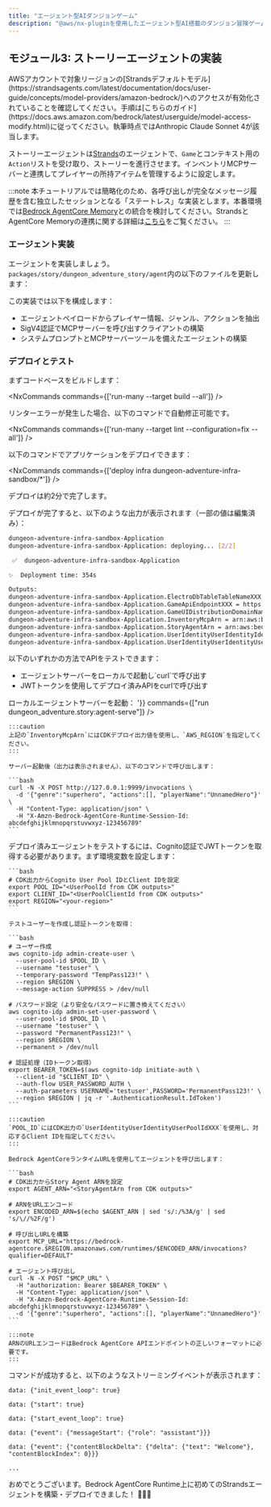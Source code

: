 ```yaml
---
title: "エージェント型AIダンジョンゲーム"
description: "@aws/nx-pluginを使用したエージェント型AI搭載のダンジョン冒険ゲームの作り方のチュートリアル"
---
```






## モジュール3: ストーリーエージェントの実装

<Aside type="caution">
AWSアカウントで対象リージョンの[Strandsデフォルトモデル](https://strandsagents.com/latest/documentation/docs/user-guide/concepts/model-providers/amazon-bedrock/)へのアクセスが有効化されていることを確認してください。手順は[こちらのガイド](https://docs.aws.amazon.com/bedrock/latest/userguide/model-access-modify.html)に従ってください。執筆時点ではAnthropic Claude Sonnet 4が該当します。
</Aside>

ストーリーエージェントは[Strands](https://strandsagents.com/)のエージェントで、`Game`とコンテキスト用の`Action`リストを受け取り、ストーリーを進行させます。インベントリMCPサーバーと連携してプレイヤーの所持アイテムを管理するように設定します。

:::note
本チュートリアルでは簡略化のため、各呼び出しが完全なメッセージ履歴を含む独立したセッションとなる「ステートレス」な実装とします。本番環境では[Bedrock AgentCore Memory](https://docs.aws.amazon.com/bedrock-agentcore/latest/devguide/memory.html)との統合を検討してください。StrandsとAgentCore Memoryの連携に関する詳細は[こちら](https://github.com/aws/bedrock-agentcore-sdk-python/tree/main/src/bedrock_agentcore/memory/integrations/strands)をご覧ください。
:::

### エージェント実装

エージェントを実装しましょう。`packages/story/dungeon_adventure_story/agent`内の以下のファイルを更新します：

<Tabs>
  <TabItem label="main.py">
<E2ECode lang="python" path="dungeon-adventure/3/main.py.template" />
  </TabItem>
  <TabItem label="agent.py">
<E2ECode lang="python" path="dungeon-adventure/3/agent.py.template" />
  </TabItem>
</Tabs>

この実装では以下を構成します：

- エージェントペイロードからプレイヤー情報、ジャンル、アクションを抽出
- SigV4認証でMCPサーバーを呼び出すクライアントの構築
- システムプロンプトとMCPサーバーツールを備えたエージェントの構築

### デプロイとテスト

まずコードベースをビルドします：

<NxCommands commands={['run-many --target build --all']} />

<Aside type="tip">
リンターエラーが発生した場合、以下のコマンドで自動修正可能です。

<NxCommands commands={['run-many --target lint --configuration=fix --all']} />
</Aside>

以下のコマンドでアプリケーションをデプロイできます：

<NxCommands commands={['deploy infra dungeon-adventure-infra-sandbox/*']} />

デプロイは約2分で完了します。

デプロイが完了すると、以下のような出力が表示されます（一部の値は編集済み）：

```bash
dungeon-adventure-infra-sandbox-Application
dungeon-adventure-infra-sandbox-Application: deploying... [2/2]

 ✅  dungeon-adventure-infra-sandbox-Application

✨  Deployment time: 354s

Outputs:
dungeon-adventure-infra-sandbox-Application.ElectroDbTableTableNameXXX = dungeon-adventure-infra-sandbox-Application-ElectroDbTableXXX-YYY
dungeon-adventure-infra-sandbox-Application.GameApiEndpointXXX = https://xxx.execute-api.region.amazonaws.com/prod/
dungeon-adventure-infra-sandbox-Application.GameUIDistributionDomainNameXXX = xxx.cloudfront.net
dungeon-adventure-infra-sandbox-Application.InventoryMcpArn = arn:aws:bedrock-agentcore:region:xxxxxxx:runtime/dungeonadventureventoryMcpServerXXXX-YYYY
dungeon-adventure-infra-sandbox-Application.StoryAgentArn = arn:aws:bedrock-agentcore:region:xxxxxxx:runtime/dungeonadventurecationStoryAgentXXXX-YYYY
dungeon-adventure-infra-sandbox-Application.UserIdentityUserIdentityIdentityPoolIdXXX = region:xxx
dungeon-adventure-infra-sandbox-Application.UserIdentityUserIdentityUserPoolIdXXX = region_xxx
```

以下のいずれかの方法でAPIをテストできます：
<ul>
<li>エージェントサーバーをローカルで起動し`curl`で呼び出す</li>
<li>JWTトークンを使用してデプロイ済みAPIをcurlで呼び出す</li>
</ul>

<Tabs>
  <TabItem label="Local">
  ローカルエージェントサーバーを起動：
    <NxCommands highlights={['arn:aws:bedrock-agentcore:region:xxxxxxx:runtime/dungeonadventureventoryMcpServerXXXX-YYYY', 'region']} env={{PORT: '9999', INVENTORY_MCP_ARN:"arn:aws:bedrock-agentcore:region:xxxxxxx:runtime/dungeonadventureventoryMcpServerXXXX-YYYY", AWS_REGION: '<region>'}} commands={["run dungeon_adventure.story:agent-serve"]} />

    :::caution
    上記の`InventoryMcpArn`にはCDKデプロイ出力値を使用し、`AWS_REGION`を指定してください。
    :::

    サーバー起動後（出力は表示されません）、以下のコマンドで呼び出します：

    ```bash
    curl -N -X POST http://127.0.0.1:9999/invocations \
      -d '{"genre":"superhero", "actions":[], "playerName":"UnnamedHero"}' \
      -H "Content-Type: application/json" \
      -H "X-Amzn-Bedrock-AgentCore-Runtime-Session-Id: abcdefghijklmnopqrstuvwxyz-123456789"
    ```
  </TabItem>
  <TabItem label="Deployed">
    デプロイ済みエージェントをテストするには、Cognito認証でJWTトークンを取得する必要があります。まず環境変数を設定します：

    ```bash
    # CDK出力からCognito User Pool IDとClient IDを設定
    export POOL_ID="<UserPoolId from CDK outputs>"
    export CLIENT_ID="<UserPoolClientId from CDK outputs>"
    export REGION="<your-region>"
    ```

    テストユーザーを作成し認証トークンを取得：

    ```bash
    # ユーザー作成
    aws cognito-idp admin-create-user \
      --user-pool-id $POOL_ID \
      --username "testuser" \
      --temporary-password "TempPass123!" \
      --region $REGION \
      --message-action SUPPRESS > /dev/null

    # パスワード設定（より安全なパスワードに置き換えてください）
    aws cognito-idp admin-set-user-password \
      --user-pool-id $POOL_ID \
      --username "testuser" \
      --password "PermanentPass123!" \
      --region $REGION \
      --permanent > /dev/null

    # 認証処理（IDトークン取得）
    export BEARER_TOKEN=$(aws cognito-idp initiate-auth \
      --client-id "$CLIENT_ID" \
      --auth-flow USER_PASSWORD_AUTH \
      --auth-parameters USERNAME='testuser',PASSWORD='PermanentPass123!' \
      --region $REGION | jq -r '.AuthenticationResult.IdToken')
    ```

    :::caution
    `POOL_ID`にはCDK出力の`UserIdentityUserIdentityUserPoolIdXXX`を使用し、対応するClient IDを指定してください。
    :::

    Bedrock AgentCoreランタイムURLを使用してエージェントを呼び出します：

    ```bash
    # CDK出力からStory Agent ARNを設定
    export AGENT_ARN="<StoryAgentArn from CDK outputs>"

    # ARNをURLエンコード
    export ENCODED_ARN=$(echo $AGENT_ARN | sed 's/:/%3A/g' | sed 's/\//%2F/g')

    # 呼び出しURLを構築
    export MCP_URL="https://bedrock-agentcore.$REGION.amazonaws.com/runtimes/$ENCODED_ARN/invocations?qualifier=DEFAULT"

    # エージェント呼び出し
    curl -N -X POST "$MCP_URL" \
      -H "authorization: Bearer $BEARER_TOKEN" \
      -H "Content-Type: application/json" \
      -H "X-Amzn-Bedrock-AgentCore-Runtime-Session-Id: abcdefghijklmnopqrstuvwxyz-123456789" \
      -d '{"genre":"superhero", "actions":[], "playerName":"UnnamedHero"}'
    ```

    :::note
    ARNのURLエンコードはBedrock AgentCore APIエンドポイントの正しいフォーマットに必要です。
    :::
  </TabItem>
</Tabs>

コマンドが成功すると、以下のようなストリーミングイベントが表示されます：

```
data: {"init_event_loop": true}

data: {"start": true}

data: {"start_event_loop": true}

data: {"event": {"messageStart": {"role": "assistant"}}}

data: {"event": {"contentBlockDelta": {"delta": {"text": "Welcome"}, "contentBlockIndex": 0}}}

...
```

おめでとうございます。Bedrock AgentCore Runtime上に初めてのStrandsエージェントを構築・デプロイできました！ 🎉🎉🎉
